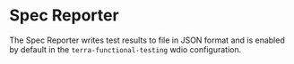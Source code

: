 # Spec Reporter

The Spec Reporter writes test results to file in JSON format and is enabled by default in the `terra-functional-testing` wdio configuration.
